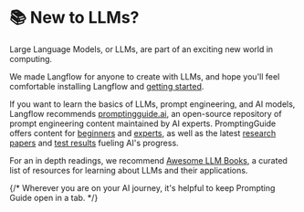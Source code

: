 # 📚 New to LLMs?

Large Language Models, or LLMs, are part of an exciting new world in computing.

We made Langflow for anyone to create with LLMs, and hope you'll feel comfortable installing Langflow and [getting started](./quickstart).

If you want to learn the basics of LLMs, prompt engineering, and AI models, Langflow recommends [promptingguide.ai](https://promptingguide.ai), an open-source repository of prompt engineering content maintained by AI experts.
PromptingGuide offers content for [beginners](https://www.promptingguide.ai/introduction/basics) and [experts](https://www.promptingguide.ai/techniques/cot), as well as the latest [research papers](https://www.promptingguide.ai/papers) and [test results](https://www.promptingguide.ai/research) fueling AI's progress.

For an in depth readings, we recommend [Awesome LLM Books](https://github.com/Hannibal046/Awesome-LLM?tab=readme-ov-file#llm-books), a curated list of resources for learning about LLMs and their applications.

{/* Wherever you are on your AI journey, it's helpful to keep Prompting Guide open in a tab. */}
